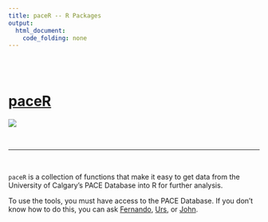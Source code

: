 ```yaml
---
title: paceR -- R Packages
output: 
  html_document:
    code_folding: none
---
```



<br><br>

# [paceR <i class="fa fa-github"></i>](https://github.com/camposfa/paceR)

![](figures/r-packages/paceR.jpg)

<br>
<hr>
<br>

`paceR` is a collection of functions that make it easy to get data from the University of Calgary's PACE Database into R for further analysis.

To use the tools, you must have access to the PACE Database. If you don't know how to do this, you can ask [Fernando](mailto:facampos@ucalgary.ca), [Urs](mailto:urs.kalbitzer@ucalgary.ca), or [John](mailto:jaddicot@ucalgary.ca).